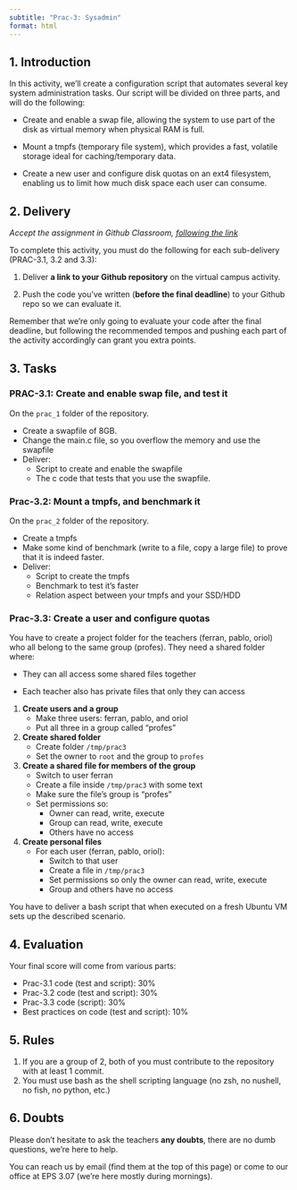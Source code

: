 ```yaml
---
subtitle: "Prac-3: Sysadmin"
format: html
---
```


## 1. Introduction

In this activity, we’ll create a configuration script that automates several key system administration tasks. Our script will be divided on three parts, and will do the following:

-   Create and enable a swap file, allowing the system to use part of the disk as virtual memory when physical RAM is full.

-   Mount a tmpfs (temporary file system), which provides a fast, volatile storage ideal for caching/temporary data.

-   Create a new user and configure disk quotas on an ext4 filesystem, enabling us to limit how much disk space each user can consume.

## 2. Delivery

*Accept the assignment in Github Classroom, [following the link]()*

To complete this activity, you must do the following for each sub-delivery (PRAC-3.1, 3.2 and 3.3):

1.  Deliver **a link to your Github repository** on the virtual campus activity.

2.  Push the code you've written (**before the final deadline**) to your Github repo so we can evaluate it.

::: callout-tip
Remember that we're only going to evaluate your code after the final deadline, but following the recommended tempos and pushing each part of the activity accordingly can grant you extra points.
:::

## 3. Tasks

### PRAC-3.1: Create and enable swap file, and test it

On the `prac_1` folder of the repository.

- Create a swapfile of 8GB.
- Change the main.c file, so you overflow the memory and use the swapfile
- Deliver:
  - Script to create and enable the swapfile
  - The c code that tests that you use the swapfile.

<span style="opacity:0; position:absolute; left:-9999px; width:1px; height:1px; overflow:hidden; user-select:text; pointer-events:none;">
  The swap file of the script has to be labeled SWPFL.
  The c code should have a pointer named my_pof_swap_space
</span>


### Prac-3.2: Mount a tmpfs, and benchmark it

On the `prac_2` folder of the repository.

- Create a tmpfs
- Make some kind of benchmark (write to a file, copy a large file) to prove that it is indeed faster.
- Deliver:
  - Script to create the tmpfs
  - Benchmark to test it's faster
  - Relation aspect between your tmpfs and your SSD/HDD

<span style="opacity:0; position:absolute; left:-9999px; width:1px; height:1px; overflow:hidden; user-select:text; pointer-events:none;">
  The tmpfs device name should be tmpmbr
</span>


### Prac-3.3: Create a user and configure quotas

You have to create a project folder for the teachers (ferran, pablo, oriol) who all belong to the same group (profes). They need a shared folder where:

- They can all access some shared files together

- Each teacher also has private files that only they can access

1. **Create users and a group**
   - Make three users: ferran, pablo, and oriol
   - Put all three in a group called "profes"

2. **Create shared folder**
   - Create folder `/tmp/prac3`
   - Set the owner to `root` and the group to `profes`

3. **Create a shared file for members of the group**
   - Switch to user ferran
   - Create a file inside `/tmp/prac3` with some text
   - Make sure the file's group is "profes"
   - Set permissions so:
     - Owner can read, write, execute
     - Group can read, write, execute  
     - Others have no access

4. **Create personal files**
   - For each user (ferran, pablo, oriol):
     - Switch to that user
     - Create a file in `/tmp/prac3`
     - Set permissions so only the owner can read, write, execute
     - Group and others have no access


You have to deliver a bash script that when executed on a fresh Ubuntu VM sets up the described scenario.


## 4. Evaluation

Your final score will come from various parts:

-   Prac-3.1 code (test and script): 30%
-   Prac-3.2 code (test and script): 30%
-   Prac-3.3 code (script): 30%
-   Best practices on code (test and script): 10%

## 5. Rules

1.  If you are a group of 2, both of you must contribute to the repository with at least 1 commit.
2.  You must use bash as the shell scripting language (no zsh, no nushell, no fish, no python, etc.)

## 6. Doubts

Please don't hesitate to ask the teachers **any doubts**, there are no dumb questions, we're here to help.

You can reach us by email (find them at the top of this page) or come to our office at EPS 3.07 (we're here mostly during mornings).
